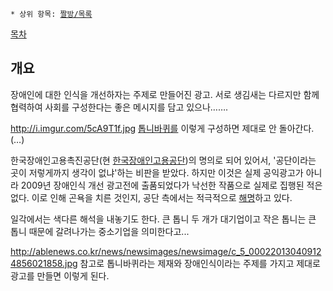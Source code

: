  * 상위 항목: [[짤방/목록]]

[[목차]]
== 개요 ==
장애인에 대한 인식을 개선하자는 주제로 만들어진 광고. 서로 생김새는 다르지만 함께 협력하여 사회를 구성한다는 좋은 메시지를 담고 있으나…….

http://i.imgur.com/5cA9T1f.jpg
[[톱니바퀴]]를 이렇게 구성하면 제대로 안 돌아간다.(…)

한국장애인고용촉진공단(현 [[한국장애인고용공단]])의 명의로 되어 있어서, '공단이라는 곳이 저렇게까지 생각이 없냐'하는 비판을 받았다. 하지만 이것은 실제 공익광고가 아니라 2009년 장애인식 개선 광고전에 출품되었다가 낙선한 작품으로 실제로 집행된 적은 없다. 이로 인해 곤욕을 치른 것인지, 공단 측에서는 적극적으로 [https://twitter.com/hahaKEAD/status/440719248768245760 해명]하고 있다.

일각에서는 색다른 해석을 내놓기도 한다. 큰 톱니 두 개가 대기업이고 작은 톱니는 큰 톱니 때문에 갈려나가는 중소기업을 의미한다고...

http://ablenews.co.kr/news/newsimages/newsimage/c_5_000220130409124856021858.jpg
참고로 톱니바퀴라는 제재와 장애인식이라는 주제를 가지고 제대로 광고를 만들면 이렇게 된다.
